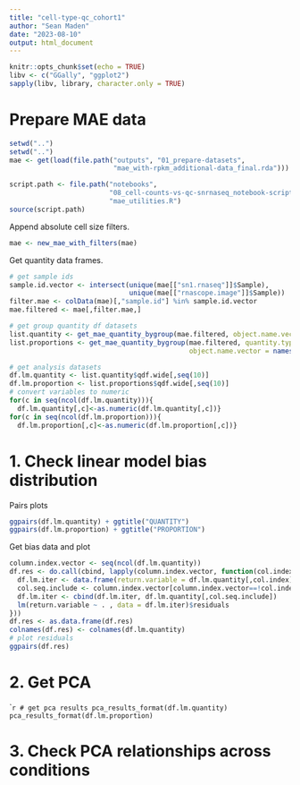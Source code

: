 ```yaml
---
title: "cell-type-qc_cohort1"
author: "Sean Maden"
date: "2023-08-10"
output: html_document
---
```


```r
knitr::opts_chunk$set(echo = TRUE)
libv <- c("GGally", "ggplot2")
sapply(libv, library, character.only = TRUE)
```

# Prepare MAE data

```r
setwd("..")
setwd("..")
mae <- get(load(file.path("outputs", "01_prepare-datasets",
                          "mae_with-rpkm_additional-data_final.rda")))

script.path <- file.path("notebooks",
                         "08_cell-counts-vs-qc-snrnaseq_notebook-scripts_dlpfc-cohort1",
                         "mae_utilities.R")
source(script.path)
```

Append absolute cell size filters.

```r
mae <- new_mae_with_filters(mae)
```

Get quantity data frames.

```r
# get sample ids
sample.id.vector <- intersect(unique(mae[["sn1.rnaseq"]]$Sample), 
                              unique(mae[["rnascope.image"]]$Sample))
filter.mae <- colData(mae)[,"sample.id"] %in% sample.id.vector
mae.filtered <- mae[,filter.mae,]

# get group quantity df datasets
list.quantity <- get_mae_quantity_bygroup(mae.filtered, object.name.vector = names(mae))
list.proportions <- get_mae_quantity_bygroup(mae.filtered, quantity.type = "proportions",
                                             object.name.vector = names(mae))

# get analysis datasets
df.lm.quantity <- list.quantity$qdf.wide[,seq(10)]
df.lm.proportion <- list.proportions$qdf.wide[,seq(10)]
# convert variables to numeric
for(c in seq(ncol(df.lm.quantity))){
  df.lm.quantity[,c]<-as.numeric(df.lm.quantity[,c])}
for(c in seq(ncol(df.lm.proportion))){
  df.lm.proportion[,c]<-as.numeric(df.lm.proportion[,c])}
```

# 1. Check linear model bias distribution

Pairs plots

```r
ggpairs(df.lm.quantity) + ggtitle("QUANTITY")
ggpairs(df.lm.proportion) + ggtitle("PROPORTION")
```

Get bias data and plot

```r
column.index.vector <- seq(ncol(df.lm.quantity))
df.res <- do.call(cbind, lapply(column.index.vector, function(col.index){
  df.lm.iter <- data.frame(return.variable = df.lm.quantity[,col.index])
  col.seq.include <- column.index.vector[column.index.vector==!col.index]
  df.lm.iter <- cbind(df.lm.iter, df.lm.quantity[,col.seq.include])
  lm(return.variable ~ . , data = df.lm.iter)$residuals
}))
df.res <- as.data.frame(df.res)
colnames(df.res) <- colnames(df.lm.quantity)
# plot residuals
ggpairs(df.res)
```

# 2. Get PCA

````r
# get pca results
pca_results_format(df.lm.quantity)
pca_results_format(df.lm.proportion)
```

# 3. Check PCA relationships across conditions

```r
```


